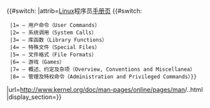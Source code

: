 {{#switch:{{{3}}}
|attrib=[[Linux]]程序员[[手册页]] {{#switch:{{{1}}}
  |1= – 用户命令（User Commands）
  |2= – 系统调用（System Calls）
  |3= – 库函数（Library Functions）
  |4= – 特殊文件（Special Files）
  |5= – 文件格式（File Formats）
  |6= – 游戏（Games）
  |7= – 概述、约定及杂项（Overview, Conventions and Miscellanea）
  |8= – 管理及特权命令（Administration and Privileged Commands）}}
|url=http://www.kernel.org/doc/man-pages/online/pages/man{{{1}}}/{{{2}}}.{{{1}}}.html
|display_section={{{1}}}}}